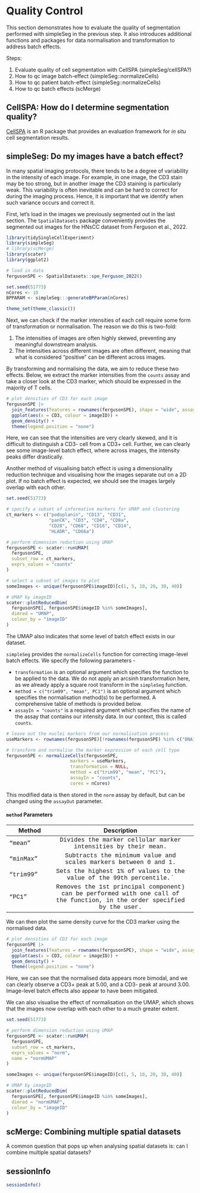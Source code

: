 # Quality Control

This section demonstrates how to evaluate the quality of segmentation performed with simpleSeg in the previous step. It also introduces additional functions and packages for data normalisation and transformation to address batch effects.

Steps:

1.  Evaluate quality of cell segmentation with CellSPA (simpleSeg/cellSPA?)
2.  How to qc image batch-effect (simpleSeg::normalizeCells)
3.  How to qc patient batch-effect (simpleSeg::normalizeCells)
4.  How to qc batch effects (scMerge)

## CellSPA: How do I determine segmentation quality?

[CellSPA](https://sydneybiox.github.io/CellSPA/) is an R package that provides an evaluation framework for *in situ* cell segmentation results.

## simpleSeg: Do my images have a batch effect?

In many spatial imaging protocols, there tends to be a degree of variability in the intensity of each image. For example, in one image, the CD3 stain may be too strong, but in another image the CD3 staining is particularly weak. This variability is often inevitable and can be hard to correct for during the imaging process. Hence, it is important that we identify when such variance occurs and correct it.

First, let's load in the images we previously segmented out in the last section. The `SpatialDatasets` package conveniently provides the segmented out images for the HNsCC dataset from Ferguson et al., 2022.

```r
library(tidySingleCellExperiment)
library(simpleSeg)
# library(scMerge)
library(scater)
library(ggplot2)

# load in data
fergusonSPE <- SpatialDatasets::spe_Ferguson_2022()
```

```r
set.seed(51773)
nCores <- 10
BPPARAM <- simpleSeg:::generateBPParam(nCores)

theme_set(theme_classic())
```

Next, we can check if the marker intensities of each cell require some form of transformation or normalisation. The reason we do this is two-fold:\

1.  The intensities of images are often highly skewed, preventing any meaningful downstream analysis.\
2.  The intensities across different images are often different, meaning that what is considered "positive" can be different across images.

By transforming and normalising the data, we aim to reduce these two effects. Below, we extract the marker intensities from the `counts` assay and take a closer look at the CD3 marker, which should be expressed in the majority of T cells.

```r
# plot densities of CD3 for each image
fergusonSPE |> 
  join_features(features = rownames(fergusonSPE), shape = "wide", assay = "counts") |> 
  ggplot(aes(x = CD3, colour = imageID)) + 
  geom_density() + 
  theme(legend.position = "none")
```

Here, we can see that the intensities are very clearly skewed, and it is difficult to distinguish a CD3- cell from a CD3+ cell. Further, we can clearly see some image-level batch effect, where across images, the intensity peaks differ drastically.

Another method of visualising batch effect is using a dimensionality reduction technique and visualising how the images separate out on a 2D plot. If no batch effect is expected, we should see the images largely overlap with each other.

```r
set.seed(51773)

# specify a subset of informative markers for UMAP and clustering
ct_markers <- c("podoplanin", "CD13", "CD31",
                "panCK", "CD3", "CD4", "CD8a",
                "CD20", "CD68", "CD16", "CD14", 
                "HLADR", "CD66a")

# perform dimension reduction using UMAP
fergusonSPE <- scater::runUMAP(
  fergusonSPE,
  subset_row = ct_markers,
  exprs_values = "counts"
)

# select a subset of images to plot
someImages <- unique(fergusonSPE$imageID)[c(1, 5, 10, 20, 30, 40)]

# UMAP by imageID
scater::plotReducedDim(
  fergusonSPE[, fergusonSPE$imageID %in% someImages],
  dimred = "UMAP",
  colour_by = "imageID"
)
```

The UMAP also indicates that some level of batch effect exists in our dataset.

`simpleSeg` provides the `normalizeCells` function for correcting image-level batch effects. We specify the following parameters -

-   `transformation` is an optional argument which specifies the function to be applied to the data. We do not apply an arcsinh transformation here, as we already apply a square root transform in the `simpleSeg` function.
-   `method = c("trim99", "mean", PC1")` is an optional argument which specifies the normalisation method(s) to be performed. A comprehensive table of methods is provided below.
-   `assayIn = "counts"` is a required argument which specifies the name of the assay that contains our intensity data. In our context, this is called `counts`.

```r
# leave out the nuclei markers from our normalisation process
useMarkers <- rownames(fergusonSPE)[!rownames(fergusonSPE) %in% c("DNA1", "DNA2", "HH3")]

# transform and normalise the marker expression of each cell type
fergusonSPE <- normalizeCells(fergusonSPE,
                        markers = useMarkers,
                        transformation = NULL,
                        method = c("trim99", "mean", "PC1"),
                        assayIn = "counts",
                        cores = nCores)
```

This modified data is then stored in the `norm` assay by default, but can be changed using the `assayOut` parameter.

#### `method` Parameters

| Method                                                     |                                                                                Description                                                                                 |     |
|------------------------------------------------------------|:--------------------------------------------------------------------------------------------------------------------------------------------------------------------------:|:---:|
| ["mean"]{style="font-family: 'Courier New', monospace;"}   |                              [Divides the marker cellular marker intensities by their mean.]{style="font-family: 'Courier New', monospace;"}                               |     |
| ["minMax"]{style="font-family: 'Courier New', monospace;"} |                             [Subtracts the minimum value and scales markers between 0 and 1.]{style="font-family: 'Courier New', monospace;"}                              |     |
| ["trim99"]{style="font-family: 'Courier New', monospace;"} |                           [Sets the highest 1% of values to the value of the 99th percentile.\`]{style="font-family: 'Courier New', monospace;"}                           |     |
| ["PC1"]{style="font-family: 'Courier New', monospace;"}    | [Removes the 1st principal component) can be performed with one call of the function, in the order specified by the user.]{style="font-family: 'Courier New', monospace;"} |     |

We can then plot the same density curve for the CD3 marker using the normalised data.

```r
# plot densities of CD3 for each image
fergusonSPE |> 
  join_features(features = rownames(fergusonSPE), shape = "wide", assay = "norm") |> 
  ggplot(aes(x = CD3, colour = imageID)) + 
  geom_density() + 
  theme(legend.position = "none")
```

Here, we can see that the normalised data appears more bimodal, and we can clearly observe a CD3+ peak at 5.00, and a CD3- peak at around 3.00. Image-level batch effects also appear to have been mitigated.

We can also visualise the effect of normalisation on the UMAP, which shows that the images now overlap with each other to a much greater extent.

```r
set.seed(51773)

# perform dimension reduction using UMAP
fergusonSPE <- scater::runUMAP(
  fergusonSPE,
  subset_row = ct_markers,
  exprs_values = "norm",
  name = "normUMAP"
)

someImages <- unique(fergusonSPE$imageID)[c(1, 5, 10, 20, 30, 40)]

# UMAP by imageID
scater::plotReducedDim(
  fergusonSPE[, fergusonSPE$imageID %in% someImages],
  dimred = "normUMAP",
  colour_by = "imageID"
)
```

## scMerge: Combining multiple spatial datasets

A common question that pops up when analysing spatial datasets is: can I combine multiple spatial datasets?

## sessionInfo

```r
sessionInfo()
```
